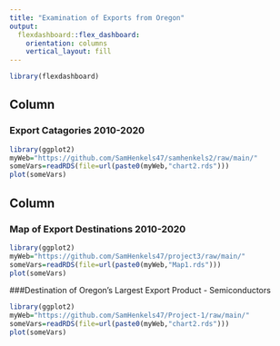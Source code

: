 ```yaml
---
title: "Examination of Exports from Oregon"
output: 
  flexdashboard::flex_dashboard:
    orientation: columns
    vertical_layout: fill
---
```


```r
library(flexdashboard)
```

Column {data-width=650}
-----------------------------------------------------------------------

### Export Catagories 2010-2020

```r

library(ggplot2)
myWeb="https://github.com/SamHenkels47/samhenkels2/raw/main/"
someVars=readRDS(file=url(paste0(myWeb,"chart2.rds")))
plot(someVars)
```

Column {data-width=350}
-----------------------------------------------------------------------

### Map of Export Destinations 2010-2020

```r
library(ggplot2)
myWeb="https://github.com/SamHenkels47/project3/raw/main/"
someVars=readRDS(file=url(paste0(myWeb,"Map1.rds")))
plot(someVars)

```

###Destination of Oregon's Largest Export Product - Semiconductors

```r
library(ggplot2)
myWeb="https://github.com/SamHenkels47/Project-1/raw/main/"
someVars=readRDS(file=url(paste0(myWeb,"chart2.rds")))
plot(someVars)
```

